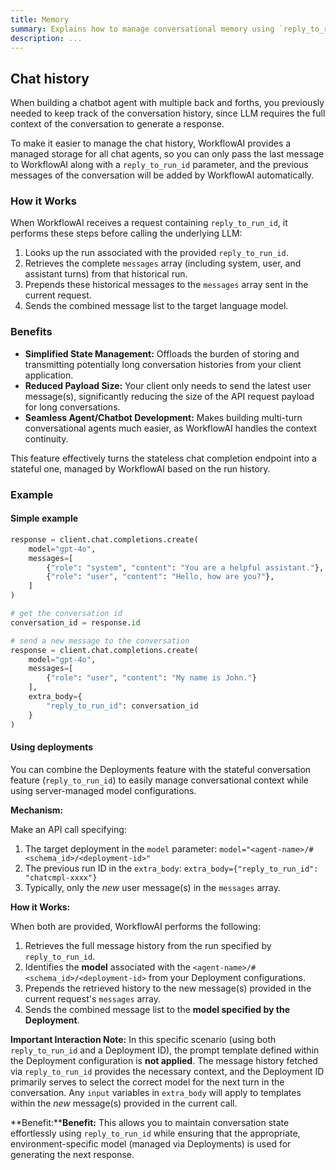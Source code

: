```yaml
---
title: Memory
summary: Explains how to manage conversational memory using `reply_to_run_id`. This feature maintains chat history for stateful, multi-turn interactions.
description: ...
---
```


## Chat history

When building a chatbot agent with multiple back and forths, you previously needed to keep track of the conversation history, since LLM requires the full context of the conversation to generate a response.

To make it easier to manage the chat history, WorkflowAI provides a managed storage for all chat agents, so you can only pass the last message to WorkflowAI along with a `reply_to_run_id` parameter, and the previous messages of the conversation will be added by WorkflowAI automatically.

### How it Works

When WorkflowAI receives a request containing `reply_to_run_id`, it performs these steps before calling the underlying LLM:

1.  Looks up the run associated with the provided `reply_to_run_id`.
2.  Retrieves the complete `messages` array (including system, user, and assistant turns) from that historical run.
3.  Prepends these historical messages to the `messages` array sent in the current request.
4.  Sends the combined message list to the target language model.

### Benefits

- **Simplified State Management:** Offloads the burden of storing and transmitting potentially long conversation histories from your client application.
- **Reduced Payload Size:** Your client only needs to send the latest user message(s), significantly reducing the size of the API request payload for long conversations.
- **Seamless Agent/Chatbot Development:** Makes building multi-turn conversational agents much easier, as WorkflowAI handles the context continuity.

This feature effectively turns the stateless chat completion endpoint into a stateful one, managed by WorkflowAI based on the run history.

### Example

#### Simple example

```python
response = client.chat.completions.create(
    model="gpt-4o",
    messages=[
        {"role": "system", "content": "You are a helpful assistant."},
        {"role": "user", "content": "Hello, how are you?"},
    ]
)

# get the conversation id
conversation_id = response.id

# send a new message to the conversation
response = client.chat.completions.create(
    model="gpt-4o",
    messages=[
        {"role": "user", "content": "My name is John."}
    ],
    extra_body={
        "reply_to_run_id": conversation_id
    }
)
```

#### Using deployments

You can combine the Deployments feature with the stateful conversation feature (`reply_to_run_id`) to easily manage conversational context while using server-managed model configurations.

**Mechanism:**

Make an API call specifying:

1.  The target deployment in the `model` parameter: `model="<agent-name>/#<schema_id>/<deployment-id>"`
2.  The previous run ID in the `extra_body`: `extra_body={"reply_to_run_id": "chatcmpl-xxxx"}`
3.  Typically, only the *new* user message(s) in the `messages` array.

**How it Works:**

When both are provided, WorkflowAI performs the following:

1.  Retrieves the full message history from the run specified by `reply_to_run_id`.
2.  Identifies the **model** associated with the `<agent-name>/#<schema_id>/<deployment-id>` from your Deployment configurations.
3.  Prepends the retrieved history to the new message(s) provided in the current request's `messages` array.
4.  Sends the combined message list to the **model specified by the Deployment**.

**Important Interaction Note:** In this specific scenario (using both `reply_to_run_id` and a Deployment ID), the prompt template defined within the Deployment configuration is **not applied**. The message history fetched via `reply_to_run_id` provides the necessary context, and the Deployment ID primarily serves to select the correct model for the next turn in the conversation. Any `input` variables in `extra_body` will apply to templates within the *new* message(s) provided in the current call.

**Benefit:****Benefit:** This allows you to maintain conversation state effortlessly using `reply_to_run_id` while ensuring that the appropriate, environment-specific model (managed via Deployments) is used for generating the next response.
